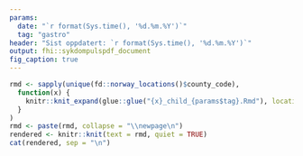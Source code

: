 ```yaml
---
params:
  date: "`r format(Sys.time(), '%d.%m.%Y')`"
  tag: "gastro"
header: "Sist oppdatert: `r format(Sys.time(), '%d.%m.%Y')`"
output: fhi::sykdompulspdf_document
fig_caption: true
---
```


```r
rmd <- sapply(unique(fd::norway_locations()$county_code),
  function(x) {
    knitr::knit_expand(glue::glue("{x}_child_{params$tag}.Rmd"), location_code = x, x_tag = params$tag)
  }
)
rmd <- paste(rmd, collapse = "\\newpage\n")
rendered <- knitr::knit(text = rmd, quiet = TRUE)
cat(rendered, sep = "\n")
``` 

